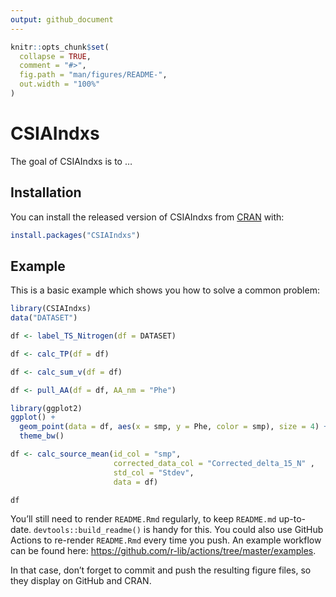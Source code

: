 ```yaml
---
output: github_document
---
```


<!-- README.md is generated from README.Rmd. Please edit that file -->

```r
knitr::opts_chunk$set(
  collapse = TRUE,
  comment = "#>",
  fig.path = "man/figures/README-",
  out.width = "100%"
)
```

# CSIAIndxs

<!-- badges: start -->
<!-- badges: end -->

The goal of CSIAIndxs is to ...

## Installation

You can install the released version of CSIAIndxs from [CRAN](https://CRAN.R-project.org) with:

``` r
install.packages("CSIAIndxs")
```

## Example

This is a basic example which shows you how to solve a common problem:

```r
library(CSIAIndxs)
data("DATASET")

df <- label_TS_Nitrogen(df = DATASET)
```


```r
df <- calc_TP(df = df)
```




```r

df <- calc_sum_v(df = df)
```

```r

df <- pull_AA(df = df, AA_nm = "Phe")

library(ggplot2)
ggplot() +
  geom_point(data = df, aes(x = smp, y = Phe, color = smp), size = 4) +
  theme_bw()

```


```r
df <- calc_source_mean(id_col = "smp", 
                       corrected_data_col = "Corrected_delta_15_N" ,
                       std_col = "Stdev",
                       data = df)

df

```





You'll still need to render `README.Rmd` regularly, to keep `README.md` up-to-date. `devtools::build_readme()` is handy for this. You could also use GitHub Actions to re-render `README.Rmd` every time you push. An example workflow can be found here: <https://github.com/r-lib/actions/tree/master/examples>.

In that case, don't forget to commit and push the resulting figure files, so they display on GitHub and CRAN.
